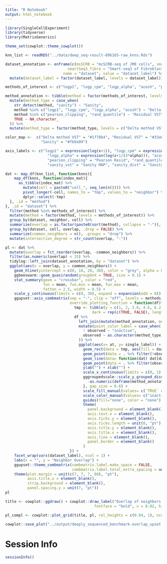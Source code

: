 ```yaml
---
title: "R Notebook"
output: html_notebook
---
```




```r
library(SingleCellExperiment)
library(tidyverse)
library(MatrixGenerics)

theme_set(cowplot::theme_cowplot())
```



```r
knn_list <- readRDS("../data/deep_seq-result-896165-raw_knns.Rds")
```


```r
dataset_annotation <- enframe(c(msSCRB = "mcSCRB-seq of JM8 cells", smartSeq3_hek = "Smart-seq3 of HEK cells",
                            smartSeq3_fibro = "Smart-seq3 of Fibroblasts (1)", smartSeq3_fibro_alt = "Smart-seq3 of Fibroblasts (2)"),
                          name = "dataset", value = "dataset_label") %>%
  mutate(dataset_label = factor(dataset_label, levels = dataset_label))
```


```r
methods_of_interest <- c("logp1", "logp_cpm", "logp_alpha", "acosh", "pearson_clipping", "rand_quantile", "sanity_vst", "sanity_dist")
```

```r
method_annotation <- tibble(method = factor(methods_of_interest, levels = methods_of_interest, ordered = TRUE)) %>%
  mutate(method_type = case_when(
    str_detect(method, "sanity") ~ "Sanity",
    method %in% c("logp1", "logp_cpm", "logp_alpha", "acosh") ~ "Delta method VST",
    method %in% c("pearson_clipping", "rand_quantile") ~ "Residual VST",
    TRUE ~ NA_character_
  )) %>%
  mutate(method_type = factor(method_type, levels = c("Delta method VST", "Residual VST", "Sanity")))

```

```r
color_map <-  c("Delta method VST" = "#1f78b4", "Residual VST" = "#33a02c", 
                "Sanity" = "#fb9a99")
```

```r
axis_labels <- c("logp1" = expression(log(x+1)), "logp_cpm" = expression(log(CPM+1)), 
                   "logp_alpha" = expression(log(x+1/(4*alpha))), "acosh" = expression(acosh(2*alpha*x+1)),
                   "pearson_clipping" = "Pearson Resid", "rand_quantile" = "Rand. Quant. Resid",
                   "sanity_vst" = "Sanity MAP", "sanity_dist" = "Sanity Distance")
```


```r
dat <- map_df(knn_list, function(knns){
    map_df(knns, function(index_mat){
      as_tibble(index_mat) %>%
        mutate(cell = paste0("cell_", seq_len(n()))) %>%
        pivot_longer(-cell, names_to = "tmp", values_to = "neighbor") %>%
        dplyr::select(-tmp)
  }, .id = "method")
}, .id = "dataset") %>%
  filter(method %in% methods_of_interest) %>%
  mutate(method = factor(method, levels = methods_of_interest)) %>%
  group_by(dataset, neighbor, cell) %>%
  summarize(overlap = as.factor(paste0(sort(method), collapse = "-")), .groups = "drop") %>%
  group_by(dataset, cell, overlap, .drop = FALSE) %>%
  summarize(common_neighbors = n(), .groups = "drop") %>%
  mutate(intersection_degree = str_count(overlap, "-")) 
```



```r
pl <- dat %>%
  mutate(overlap = fct_reorder(overlap, -common_neighbors)) %>%
  filter(as.numeric(overlap) < 15) %>%
  tidylog::left_join(dataset_annotation, by = "dataset") %>%
  ggplot(aes(x = overlap, y = common_neighbors)) +
    geom_hline(yintercept = c(0, 10, 20, 30), color = "grey", alpha = 0.8) +
    ggbeeswarm::geom_quasirandom(groupOnX = TRUE, size = 0.1) +
    stat_summary(geom = "crossbar", color = "red", 
                 fun = mean, fun.min = mean, fun.max = mean,
                 fatten = 2.5, width = 0.5) +
    scale_y_continuous(limits = c(0, 30), expand = expansion(add = 0)) +
    ggupset::axis_combmatrix(sep = "-", clip = "off", levels = methods_of_interest, 
                             override_plotting_function = function(df){
                               tmp <- tibble(y = c(1, 2, 3.6, 4.6, 6.2, 7.2, 8.2, 9.2),
                                       dark = rep(c(TRUE, FALSE), length = 8))
                               df %>%
                                 left_join(mutate(method_annotation, method = fct_rev(method)), by = c(single_label = "method")) %>%
                                 mutate(point_color_label = case_when(
                                   ! observed ~ "inactive",
                                   observed ~ as.character(method_type),
                                 )) %>%
                                 ggplot(aes(x= at, y= single_label)) +
                                   geom_rect(data = tmp, aes(fill = dark, x = 0.5, y = y), ymin = tmp$y - 0.5, ymax = tmp$y + 0.5, xmin = 0, xmax = 1) +
                                   geom_point(data = . %>% filter(!observed), aes(color= point_color_label), size = 3) +
                                   geom_line(data= function(dat) dat[dat$observed, ,drop=FALSE], aes(group = labels), size= 1.2) +
                                   geom_point(data = . %>% filter(observed), aes(color= point_color_label), size = 3) +
                                   ylab("") + xlab("") +
                                   scale_x_continuous(limits = c(0, 1), expand = c(0, 0)) +
                                   gggroupedscale::scale_y_grouped_discrete(labels = axis_labels, grouping = function(x){
                                     -as.numeric(deframe(method_annotation)[x])
                                   }, gap_size = 0.6) +
                                   scale_fill_manual(values= c(`TRUE` = "white", `FALSE` = "#F7F7F7")) +
                                   scale_color_manual(values= c("inactive" = "#E0E0E0", color_map)) +
                                   guides(fill="none", color = "none") +
                                   theme(
                                     panel.background = element_blank(),
                                     axis.text.x = element_blank(),
                                     axis.ticks.y = element_blank(),
                                     axis.ticks.length = unit(0, "pt"),
                                     axis.title.y = element_blank(),
                                     axis.title.x = element_blank(),
                                     axis.line = element_blank(),
                                     panel.border = element_blank()
                                   )
                             }) +
    facet_wrap(vars(dataset_label), ncol = 1) +
    labs(x = "", y = "Neighbor Overlap") +
    ggupset::theme_combmatrix(combmatrix.label.make_space = FALSE,
                              combmatrix.label.total_extra_spacing = unit(20, "pt")) +
    theme(plot.margin = unit(c(7, 7, 7, 80), "pt"),
          axis.title.x = element_blank(),
          strip.background = element_blank(),
          panel.spacing.y = unit(7, "pt"))
pl
```


```r
title <- cowplot::ggdraw() + cowplot::draw_label("Overlap of neighbors across all candidate transformations", 
                                        fontface = "bold", x = 0.02, hjust = 0, size = 15)

pl_compl <- cowplot::plot_grid(title, pl, rel_heights = c(0.04, 1), ncol = 1)

cowplot::save_plot("../output/deeply_sequenced_benchmark-overlap_upset.pdf", pl_compl, nrow = 4, ncol = 1, base_asp = 3, base_height = 2)

```



# Session Info

```r
sessionInfo()
```

